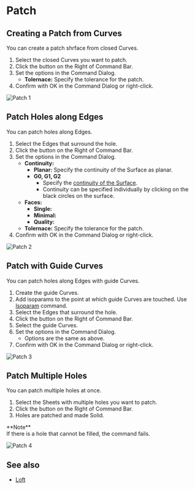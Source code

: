 
# Patch

<Reference shortcut="" command="Patch" button="Right of Command Bar" />

## Creating a Patch from Curves

You can create a patch shrface from closed Curves.

1. Select the closed Curves you want to patch.
2. Click the button <ButtonIcon type="button-patch" /> on the Right of Command Bar.
3. Set the options in the Command Dialog.
    - **Tolernace:** Specify the tolerance for the patch.
4. Confirm with OK in the Command Dialog or right-click.

![Patch 1](/img/patch-1.gif)

## Patch Holes along Edges

You can patch holes along Edges.

1. Select the Edges that surround the hole.
2. Click the button <ButtonIcon type="button-patch" /> on the Right of Command Bar.
3. Set the options in the Command Dialog.
    - **Continuity:**
        - **Planar:** Specify the continuity of the Surface as planar.
        - **G0, G1, G2**
            - Specify the [continuity of the Surface](../cad-essentials/continuity-curve-and-surface).
            - Continuity can be specified individually by clicking on the black circles on the surface.
    - **Faces:**
        - **Single:**
        - **Minimal:**
        - **Quality:**
    - **Tolernace:** Specify the tolerance for the patch.
4. Confirm with OK in the Command Dialog or right-click.

![Patch 2](/img/patch-2.gif)

## Patch with Guide Curves

You can patch holes along Edges with guide Curves.

1. Create the guide Curves.
2. Add isoparams to the point at which guide Curves are touched.  Use [Isoparam](./isoparam) command.
3. Select the Edges that surround the hole.
4. Click the button <ButtonIcon type="button-patch" /> on the Right of Command Bar.
5. Select the guide Curves.
6. Set the options in the Command Dialog.
    - Options are the same as above.
7. Confirm with OK in the Command Dialog or right-click.

![Patch 3](/img/patch-3.gif)

## Patch Multiple Holes

You can patch multiple holes at once.

1. Select the Sheets with multiple holes you want to patch.
2. Click the button <ButtonIcon type="button-patch" /> on the Right of Command Bar.
3. Holes are patched and made Solid.
<Callout emoji="❗">
**Note**<br />
If there is a hole that cannot be filled, the command fails.
</Callout>

![Patch 4](/img/patch-4.gif)

## See also
- [Loft](./loft)